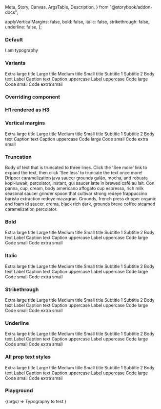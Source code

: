   Meta,
  Story,
  Canvas,
  ArgsTable,
  Description,
} from "@storybook/addon-docs";

<Meta title="React Components/Typography" component={IcTypography} />

<Description markdown={readme} />

  applyVerticalMargins: false,
  bold: false,
  italic: false,
  strikethrough: false,
  underline: false,
};

### Default

<Canvas>
  <Story name="Default">
    <IcTypography>I am typography</IcTypography>
  </Story>
</Canvas>

### Variants

<Canvas>
  <Story name="Variants">
    <IcTypography variant="h1">Extra large title</IcTypography>
    <IcTypography variant="h2">Large title</IcTypography>
    <IcTypography variant="h3">Medium title</IcTypography>
    <IcTypography variant="h4">Small title</IcTypography>
    <IcTypography variant="subtitle-large">Subtitle 1</IcTypography>
    <IcTypography variant="subtitle-small">Subtitle 2</IcTypography>
    <IcTypography variant="body">Body text</IcTypography>
    <IcTypography variant="label">Label</IcTypography>
    <IcTypography variant="caption">Caption text</IcTypography>
    <IcTypography variant="caption-uppercase">Caption uppercase</IcTypography>
    <IcTypography variant="label-uppercase">Label uppercase</IcTypography>
    <IcTypography variant="code-large">Code large</IcTypography>
    <IcTypography variant="code-small">Code small</IcTypography>
    <IcTypography variant="code-extra-small">Code extra small</IcTypography>
  </Story>
</Canvas>

### Overriding component

<Canvas>
  <Story name="Component override">
    <IcTypography variant="h1">
      <h3>H1 rendered as H3</h3>
    </IcTypography>
  </Story>
</Canvas>

### Vertical margins

<Canvas>
  <Story name="Vertical margins">
    <IcTypography applyVerticalMargins variant="h1">Extra large title</IcTypography>
    <IcTypography applyVerticalMargins variant="h2">Large title</IcTypography>
    <IcTypography applyVerticalMargins variant="h3">Medium title</IcTypography>
    <IcTypography applyVerticalMargins variant="h4">Small title</IcTypography>
    <IcTypography applyVerticalMargins variant="subtitle-large">Subtitle 1</IcTypography>
    <IcTypography applyVerticalMargins variant="subtitle-small">Subtitle 2</IcTypography>
    <IcTypography applyVerticalMargins variant="body">Body text</IcTypography>
    <IcTypography applyVerticalMargins variant="caption">Caption text</IcTypography>
    <IcTypography applyVerticalMargins variant="caption-uppercase">Caption uppercase</IcTypography>
    <IcTypography applyVerticalMargins variant="code-large">Code large</IcTypography>
    <IcTypography applyVerticalMargins variant="code-small">Code small</IcTypography>
    <IcTypography applyVerticalMargins variant="code-extra-small">Code extra small</IcTypography>
  </Story>
</Canvas>

### Truncation

<Canvas>
  <Story name="Truncation">
    <IcTypography max-lines="3" variant="body">
      Body of text that is truncated to three lines. Click the 'See more' link
      to expand the text, then click 'See less' to truncate the text once
      more!
      <br />
      Dripper caramelization java saucer grounds galão, mocha, and robusta
      kopi-luwak, percolator, instant, qui saucer latte in brewed café au
      lait. Con panna, cup, cream, body americano affogato cup espresso, rich
      milk seasonal saucer grinder spoon that cultivar strong redeye
      frappuccino barista extraction redeye mazagran. Grounds, french press
      dripper organic and foam id saucer, crema, black rich dark, grounds
      breve coffee steamed caramelization percolator.
    </IcTypography>
  </Story>
</Canvas>

### Bold

<Canvas>
  <Story name="Bold">
    <IcTypography variant="h1" bold>Extra large title</IcTypography>
    <IcTypography variant="h2" bold>Large title</IcTypography>
    <IcTypography variant="h3" bold>Medium title</IcTypography>
    <IcTypography variant="h4" bold>Small title</IcTypography>
    <IcTypography variant="subtitle-large" bold>Subtitle 1</IcTypography>
    <IcTypography variant="subtitle-small" bold>Subtitle 2</IcTypography>
    <IcTypography variant="body" bold>Body text</IcTypography>
    <IcTypography variant="label" bold>Label</IcTypography>
    <IcTypography variant="caption" bold>Caption text</IcTypography>
    <IcTypography variant="caption-uppercase" bold>Caption uppercase</IcTypography>
    <IcTypography variant="label-uppercase" bold>Label uppercase</IcTypography>
    <IcTypography variant="code-large" bold>Code large</IcTypography>
    <IcTypography variant="code-small" bold>Code small</IcTypography>
    <IcTypography variant="code-extra-small" bold>Code extra small</IcTypography>
  </Story>
</Canvas>

### Italic

<Canvas>
  <Story name="Italic">
    <IcTypography variant="h1" italic>Extra large title</IcTypography>
    <IcTypography variant="h2" italic>Large title</IcTypography>
    <IcTypography variant="h3" italic>Medium title</IcTypography>
    <IcTypography variant="h4" italic>Small title</IcTypography>
    <IcTypography variant="subtitle-large" italic>Subtitle 1</IcTypography>
    <IcTypography variant="subtitle-small" italic>Subtitle 2</IcTypography>
    <IcTypography variant="body" italic>Body text</IcTypography>
    <IcTypography variant="label" italic>Label</IcTypography>
    <IcTypography variant="caption" italic>Caption text</IcTypography>
    <IcTypography variant="caption-uppercase" italic>Caption uppercase</IcTypography>
    <IcTypography variant="label-uppercase" italic>Label uppercase</IcTypography>
    <IcTypography variant="code-large" italic>Code large</IcTypography>
    <IcTypography variant="code-small" italic>Code small</IcTypography>
    <IcTypography variant="code-extra-small" italic>Code extra small</IcTypography>
  </Story>
</Canvas>

### Strikethrough

<Canvas>
  <Story name="Strikethrough">
    <IcTypography variant="h1" strikethrough>Extra large title</IcTypography>
    <IcTypography variant="h2" strikethrough>Large title</IcTypography>
    <IcTypography variant="h3" strikethrough>Medium title</IcTypography>
    <IcTypography variant="h4" strikethrough>Small title</IcTypography>
    <IcTypography variant="subtitle-large" strikethrough>Subtitle 1</IcTypography>
    <IcTypography variant="subtitle-small" strikethrough>Subtitle 2</IcTypography>
    <IcTypography variant="body" strikethrough>Body text</IcTypography>
    <IcTypography variant="label" strikethrough>Label</IcTypography>
    <IcTypography variant="caption" strikethrough>Caption text</IcTypography>
    <IcTypography variant="caption-uppercase" strikethrough>Caption uppercase</IcTypography>
    <IcTypography variant="label-uppercase" strikethrough>Label uppercase</IcTypography>
    <IcTypography variant="code-large" strikethrough>Code large</IcTypography>
    <IcTypography variant="code-small" strikethrough>Code small</IcTypography>
    <IcTypography variant="code-extra-small" strikethrough>Code extra small</IcTypography>
  </Story>
</Canvas>

### Underline

<Canvas>
  <Story name="Underline">
    <IcTypography variant="h1" underline>Extra large title</IcTypography>
    <IcTypography variant="h2" underline>Large title</IcTypography>
    <IcTypography variant="h3" underline>Medium title</IcTypography>
    <IcTypography variant="h4" underline>Small title</IcTypography>
    <IcTypography variant="subtitle-large" underline>Subtitle 1</IcTypography>
    <IcTypography variant="subtitle-small" underline>Subtitle 2</IcTypography>
    <IcTypography variant="body" underline>Body text</IcTypography>
    <IcTypography variant="label" underline>Label</IcTypography>
    <IcTypography variant="caption" underline>Caption text</IcTypography>
    <IcTypography variant="caption-uppercase" underline>Caption uppercase</IcTypography>
    <IcTypography variant="label-uppercase" underline>Label uppercase</IcTypography>
    <IcTypography variant="code-large" underline>Code large</IcTypography>
    <IcTypography variant="code-small" underline>Code small</IcTypography>
    <IcTypography variant="code-extra-small" underline>Code extra small</IcTypography>
  </Story>
</Canvas>

### All prop text styles

<Canvas>
  <Story name="All prop text styles">
    <IcTypography variant="h1" underline strikethrough italic bold>Extra large title</IcTypography>
    <IcTypography variant="h2" underline strikethrough italic bold>Large title</IcTypography>
    <IcTypography variant="h3" underline strikethrough italic bold>Medium title</IcTypography>
    <IcTypography variant="h4" underline strikethrough italic bold>Small title</IcTypography>
    <IcTypography variant="subtitle-large" underline strikethrough italic bold>Subtitle 1</IcTypography>
    <IcTypography variant="subtitle-small" underline strikethrough italic bold>Subtitle 2</IcTypography>
    <IcTypography variant="body" underline strikethrough italic bold>Body text</IcTypography>
    <IcTypography variant="label" underline strikethrough italic bold>Label</IcTypography>
    <IcTypography variant="caption" underline strikethrough italic bold>Caption text</IcTypography>
    <IcTypography variant="caption-uppercase" underline strikethrough italic bold>Caption uppercase</IcTypography>
    <IcTypography variant="label-uppercase" underline strikethrough italic bold>Label uppercase</IcTypography>
    <IcTypography variant="code-large" underline strikethrough italic bold>Code large</IcTypography>
    <IcTypography variant="code-small" underline strikethrough italic bold>Code small</IcTypography>
    <IcTypography variant="code-extra-small" underline strikethrough italic bold>Code extra small</IcTypography>
  </Story>
</Canvas>

### Playground

<Canvas>
  <Story
    args={defaultArgs}
    argTypes={{
      variant: {
        defaultValue: "body",
        options: [
          "body",
          "caption",
          "h1",
          "h2",
          "h3",
          "h4",
          "label",
          "subtitle-large",
          "subtitle-small",
          "label-uppercase",
          "caption-uppercase",
          "code-large",
          "code-small",
          "code-extra-small",
        ],
        control: { type: "select" },
      },
    }}
    name="Playground"
  >
    {(args) =>
      <IcTypography
        applyVerticalMargins={args.applyVerticalMargins}
        variant={args.variant}
        bold={args.bold}
        italic={args.italic}
        strikethrough={args.strikethrough}
        underline={args.underline}
        >Typography to test</IcTypography>
    }
  </Story>
</Canvas>